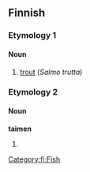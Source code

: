 ==Finnish==

===Etymology 1===
{{wikipedia|lang=fi}}

====Noun====
{{fi-noun|taimen|type=ahven}}

# [[trout]] (''Salmo trutta'')

===Etymology 2===

====Noun====
'''taimen'''

# {{fi-form of|type=noun|case=genitive|pl=singular|taimi}}

[[Category:fi:Fish]]